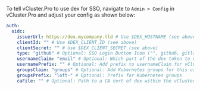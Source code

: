To tell vCluster.Pro to use dex for SSO, navigate to `Admin > Config` in vCluster.Pro and adjust your config as shown below:

```yaml
auth:
  oidc:
    issuerUrl: https://dex.mycompany.tld # Use $DEX_HOSTNAME (see above)
    clientId: "" # Use $DEX_CLIENT_ID (see above)
    clientSecret: "" # Use $DEX_CLIENT_SECRET (see above)
    type: "github" # Optional: SSO Login Button Icon ("", github, gitlab, microsoft, google)
    usernameClaim: "email" # Optional: Which part of the dex token to use as vCluster.Pro username (default: email)
    usernamePrefix: "" # Optional: Add prefix to usernameClaim for vCluster.Pro username
    groupsClaim: "groups" # Optional: Add Kubernetes groups for this user
    groupsPrefix: "loft-" # Optional: Prefix for Kubernetes groups
    caFile: "" # Optional: Path to a CA cert of dex within the vCluster.Pro container (default: '')
```
